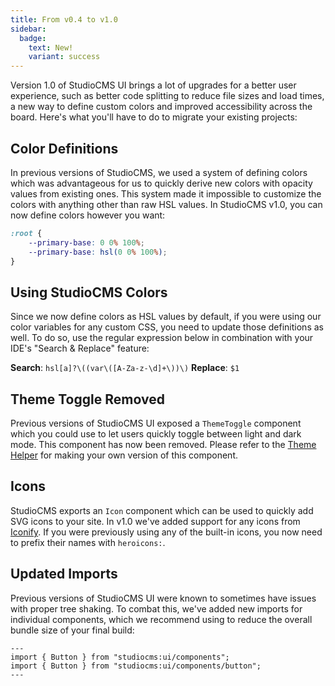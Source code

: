 ```yaml
---
title: From v0.4 to v1.0
sidebar:
  badge:
    text: New!
    variant: success
---
```

Version 1.0 of StudioCMS UI brings a lot of upgrades for a better user experience, such as better code splitting to reduce file sizes and load times, a new way to define custom colors and improved accessibility across the board. Here's what you'll have to do to migrate your existing projects:

## Color Definitions
In previous versions of StudioCMS, we used a system of defining colors which was advantageous for us to quickly derive new colors with opacity values from existing ones. This system made it impossible to customize the colors with anything other than raw HSL values. In StudioCMS v1.0, you can now define colors however you want:

```css del={2} ins={3} showLinenumbers title="custom.css"
:root {
	--primary-base: 0 0% 100%;
	--primary-base: hsl(0 0% 100%);
}
```

## Using StudioCMS Colors
Since we now define colors as HSL values by default, if you were using our color variables for any custom CSS, you need to update those definitions as well. To do so, use the regular expression below in combination with your IDE's "Search & Replace" feature:

**Search**: `hsl[a]?\((var\([A-Za-z-\d]+\))\)`
**Replace**: `$1`

## Theme Toggle Removed
Previous versions of StudioCMS UI exposed a `ThemeToggle` component which you could use to let users quickly toggle between light and dark mode. This component has now been removed. Please refer to the [Theme Helper](https://ui.studiocms.dev/docs/utilities/theme-helper/) for making your own version of this component.

## Icons
StudioCMS exports an `Icon` component which can be used to quickly add SVG icons to your site. In v1.0 we've added support for any icons from [Iconify](https://iconify.design/). If you were previously using any of the built-in icons, you now need to prefix their names with `heroicons:`.

## Updated Imports
Previous versions of StudioCMS UI were known to sometimes have issues with proper tree shaking. To combat this, we've added new imports for individual components, which we recommend using to reduce the overall bundle size of your final build:

```astro del={2} ins={3} showLinenumbers title="page.astro"
---
import { Button } from "studiocms:ui/components";
import { Button } from "studiocms:ui/components/button";
---
```
